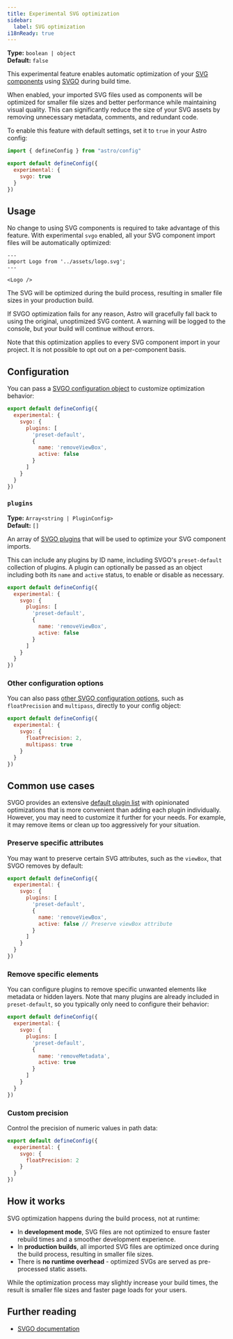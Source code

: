 ```yaml
---
title: Experimental SVG optimization
sidebar:
  label: SVG optimization
i18nReady: true
---
```



<p>

**Type:** `boolean | object`<br />
**Default:** `false`<br />
<Since v="5.8.0" />
</p>

This experimental feature enables automatic optimization of your [SVG components](/en/guides/images/#svg-components) using [SVGO](https://svgo.dev/) during build time.

When enabled, your imported SVG files used as components will be optimized for smaller file sizes and better performance while maintaining visual quality. This can significantly reduce the size of your SVG assets by removing unnecessary metadata, comments, and redundant code.

To enable this feature with default settings, set it to `true` in your Astro config:

```js title="astro.config.mjs" ins={4}
import { defineConfig } from "astro/config"

export default defineConfig({
  experimental: {
    svgo: true
  }
})
```

## Usage

No change to using SVG components is required to take advantage of this feature. With experimental `svgo` enabled, all your SVG component import files will be automatically optimized:

```astro title="src/pages/index.astro"
---
import Logo from '../assets/logo.svg';
---

<Logo />
```

The SVG will be optimized during the build process, resulting in smaller file sizes in your production build.

If SVGO optimization fails for any reason, Astro will gracefully fall back to using the original, unoptimized SVG content. A warning will be logged to the console, but your build will continue without errors.

Note that this optimization applies to every SVG component import in your project. It is not possible to opt out on a per-component basis.

## Configuration

You can pass a [SVGO configuration object](https://svgo.dev/docs/plugins/) to customize optimization behavior:

```js title="astro.config.mjs"
export default defineConfig({
  experimental: {
    svgo: {
      plugins: [
        'preset-default',
        {
          name: 'removeViewBox',
          active: false
        }
      ]
    }
  }
})
```

### `plugins`

**Type:** `Array<string | PluginConfig>`<br />
**Default:** `[]`

An array of [SVGO plugins](https://svgo.dev/docs/plugins/) that will be used to optimize your SVG component imports.

This can include any plugins by ID name, including SVGO's `preset-default` collection of plugins. A plugin can optionally be passed as an object including both its `name` and `active` status, to enable or disable as necessary.

```js title="astro.config.mjs"
export default defineConfig({
  experimental: {
    svgo: {
      plugins: [
        'preset-default',
        {
          name: 'removeViewBox',
          active: false
        }
      ]
    }
  }
})
```

### Other configuration options

You can also pass [other SVGO configuration options](https://github.com/svg/svgo#configuration), such as `floatPrecision` and `multipass`, directly to your config object:

```js title="astro.config.mjs"
export default defineConfig({
  experimental: {
    svgo: {
      floatPrecision: 2,
      multipass: true
    }
  }
})
```

## Common use cases

SVGO provides an extensive [default plugin list](https://svgo.dev/docs/preset-default/) with opinionated optimizations that is more convenient than adding each plugin individually. However, you may need to customize it further for your needs. For example, it may remove items or clean up too aggressively for your situation.

### Preserve specific attributes

You may want to preserve certain SVG attributes, such as the `viewBox`, that SVGO removes by default:

```js title="astro.config.mjs"
export default defineConfig({
  experimental: {
    svgo: {
      plugins: [
        'preset-default',
        {
          name: 'removeViewBox',
          active: false // Preserve viewBox attribute
        }
      ]
    }
  }
})
```

### Remove specific elements

You can configure plugins to remove specific unwanted elements like metadata or hidden layers. Note that many plugins are already included in `preset-default`, so you typically only need to configure their behavior:

```js title="astro.config.mjs"
export default defineConfig({
  experimental: {
    svgo: {
      plugins: [
        'preset-default',
        {
          name: 'removeMetadata',
          active: true
        }
      ]
    }
  }
})
```

### Custom precision

Control the precision of numeric values in path data:

```js title="astro.config.mjs"
export default defineConfig({
  experimental: {
    svgo: {
      floatPrecision: 2
    }
  }
})
```

## How it works

SVG optimization happens during the build process, not at runtime:

- In **development mode**, SVG files are not optimized to ensure faster rebuild times and a smoother development experience.
- In **production builds**, all imported SVG files are optimized once during the build process, resulting in smaller file sizes.
- There is **no runtime overhead** - optimized SVGs are served as pre-processed static assets.

While the optimization process may slightly increase your build times, the result is smaller file sizes and faster page loads for your users.

## Further reading

- [SVGO documentation](https://svgo.dev/)
